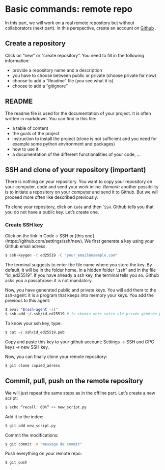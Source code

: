 # Basic commands: remote repo

In this part, we will work on a real remote repository but without collaborators (next part). 
In this perspective, create an account on [Github](https://github.com/) .

## Create a repository
Click on "new" or "create repository". You need to fill in the following information:

- provide a repository name and a description
- you have to choose between public or private (choose private for now)
- choose to add a "Readme" file (you see what it is)
- choose to add a "gitignore"

## README

The readme file is used for the documentation of your project. It is often written in markdown. You can find in this file:

- a table of content
- the goals of the project
- instruction to install the project (clone is not sufficient and you need for example some python environment and packages)
- how to use it 
- a documentation of the different functionalities of your code, ...

## SSH and clone of your repository (important)
There is nothing on your repository. You want to copy your repository on your computer, code and send your work inline.
_Remark_: another possibility is to initiate a repository on your computer and send it to Github. But we will proceed more often like described previously.

To clone your repository, click on ```Code``` and then ````SSH```. Github tells you that you do not have a public key. Let's create one.

### Create SSH key
Click on the link in Code-> SSH or [this one] (https://github.com/settings/ssh/new). 
We first generate a key using your Github email adress:
```bash
$ ssh-keygen -t ed25519 -C "your_email@example.com"
```
The terminal suggests to enter the file name where you store the key. By default, it will be in the folder home, in a hidden folder ".ssh" and in the file "id_ed25519". If you have already a ssh key, the terminal tells you so. Github asks you a passphrase: it is not mandatory.

Now, you have generated public and private keys. You will add them to the ssh-agent: it is a program that keeps into memory your keys. You add the previous to this agent:
```bash
$ eval "$(ssh-agent -s)"
$ ssh-add ~/.ssh/id_ed25519 # le chemin vers votre clé privée générée plus haut
```

To know your ssh key, type:
```bash
$ cat ~/.ssh/id_ed25519.pub
```

Copy and paste this key to your github account: Settings -> SSH and GPG keys -> new SSH key.

Now, you can finally clone your remote repository: 
```bash
$ git clone copied_adress
```

## Commit, pull, push on the remote repository

We will just repeat the same steps as in the offline part. Let's create a new script:
```bash
$ echo “recall: 60%” >> new_script.py
```

Add it to the index:
```bash
$ git add new_script.py
```

Commit the modifications:
```bash
$ git commit -m "message de commit"
```

Push everything on your remote repo:
```bash
$ git push
```